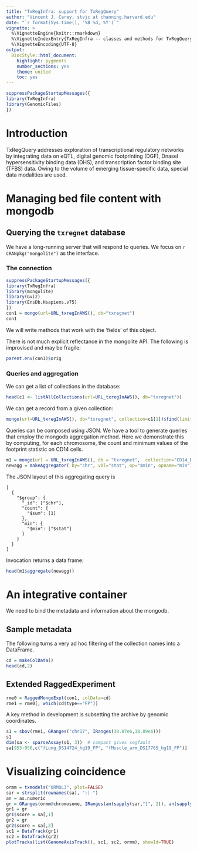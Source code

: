 ```yaml
---
title: "TxRegInfra: support for TxRegQuery"
author: "Vincent J. Carey, stvjc at channing.harvard.edu"
date: "`r format(Sys.time(), '%B %d, %Y')`"
vignette: >
  %\VignetteEngine{knitr::rmarkdown}
  %\VignetteIndexEntry{TxRegInfra -- classes and methods for TxRegQuery}
  %\VignetteEncoding{UTF-8}
output:
  BiocStyle::html_document:
    highlight: pygments
    number_sections: yes 
    theme: united
    toc: yes 
---
```


```r
suppressPackageStartupMessages({
library(TxRegInfra)
library(GenomicFiles)
})
```

# Introduction

TxRegQuery addresses exploration of transcriptional regulatory networks
by integrating data on eQTL, digital genomic footprinting (DGF), DnaseI
hypersensitivity binding data (DHS), and transcription
factor binding site (TFBS) data.  Owing to the volume of emerging tissue-specific
data, special data modalities are used.

# Managing bed file content with mongodb

## Querying the `txregnet` database

We have a long-running server that will respond to queries.
We focus on `r CRANpkg("mongolite")` as the interface.

### The connection 

```r
suppressPackageStartupMessages({
library(TxRegInfra)
library(mongolite)
library(Gviz)
library(EnsDb.Hsapiens.v75)
})
con1 = mongo(url=URL_txregInAWS(), db="txregnet")
con1
```
We will write methods that work with the 'fields' of this object.

There is not much explicit reflectance in the mongolite API.
The following is improvised and may be fragile:
```r
parent.env(con1)$orig
```

### Queries and aggregation

We can get a list of collections in the database:
```r
head(c1 <- listAllCollections(url=URL_txregInAWS(), db="txregnet"))
```

We can get a record from a given collection:
```r
mongo(url=URL_txregInAWS(), db="txregnet", collection=c1[1])$find(limit=1)
```
Queries can be composed using JSON.  We have a tool
to generate queries that employ the mongodb aggregation
method.  Here we demonstrate this by computing, for each
chromosome, the count and
minimum values of the footprint statistic on CD14 cells.

```r
m1 = mongo(url = URL_txregInAWS(), db = "txregnet",  collection="CD14_DS17215_hg19_FP")
newagg = makeAggregator( by="chr", vbl="stat", op="$min", opname="min")
```
The JSON layout of this aggregating query is
```
[
  {
    "$group": {
      "_id": ["$chr"],
      "count": {
        "$sum": [1]
      },
      "min": {
        "$min": ["$stat"]
      }
    }
  }
] 
```
Invocation returns a data frame:
```r
head(m1$aggregate(newagg))
```


# An integrative container

We need to bind the metadata and information about the mongodb.

## Sample metadata

The following turns a very ad hoc filtering of the collection names
into a DataFrame.

```r
cd = makeColData()
head(cd,2)
```

## Extended RaggedExperiment

```r
rme0 = RaggedMongoExpt(con1, colData=cd)
rme1 = rme0[, which(cd$type=="FP")]
```

A key method in development is subsetting the archive by genomic coordinates.

```r
s1 = sbov(rme1, GRanges("chr17", IRanges(38.07e6,38.09e6)))
s1
dim(sa <- sparseAssay(s1, 3))  # compact gives segfault
sa[953:956,c("fLung_DS14724_hg19_FP", "fMuscle_arm_DS17765_hg19_FP")]
```

# Visualizing coincidence

```r
ormm = txmodels("ORMDL3", plot=FALSE)
sar = strsplit(rownames(sa), ":|-")
an = as.numeric
gr = GRanges(ormm@chromosome, IRanges(an(sapply(sar,"[", 2)), an(sapply(sar,"[", 3))))
gr1 = gr
gr1$score = sa[,1]
gr2 = gr
gr2$score = sa[,2]
sc1 = DataTrack(gr1)
sc2 = DataTrack(gr2)
plotTracks(list(GenomeAxisTrack(), sc1, sc2, ormm), showId=TRUE)
```




